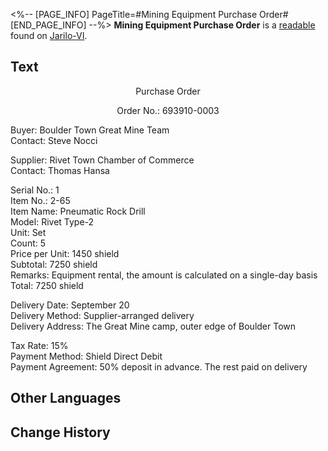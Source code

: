 <%-- [PAGE_INFO]
PageTitle=#Mining Equipment Purchase Order#
[END_PAGE_INFO] --%>
{{Readable Infobox
|id           = 087
|partIds      = 190211
|title        = 
|image        = Item Jarilo-VI Readable.png
|world        = Jarilo-VI
|parts        = 1
|author       = <!--to be added-->
|description  = A transaction certificate left at the former site of the Rivet Town Chamber of Commerce, serving as a reminder of the town's prosperous past.
|part1        = Mining Equipment Purchase Order
|source1      = {{cx|Source missing}}
|characters   = 
|factions     = 
}}
'''Mining Equipment Purchase Order''' is a [[readable]] found on [[Jarilo-VI]].
<!--
==Location==
{{Map Embed|<map name>|<marker id>}}
-->
==Text==
<div align="center">Purchase Order

Order No.: 693910-0003 </div>

Buyer: Boulder Town Great Mine Team<br />
Contact: Steve Nocci

Supplier: Rivet Town Chamber of Commerce<br />
Contact: Thomas Hansa

Serial No.: 1<br />
Item No.: 2-65<br />
Item Name: Pneumatic Rock Drill<br />
Model: Rivet Type-2<br />
Unit: Set<br />
Count: 5<br />
Price per Unit: 1450 shield<br />
Subtotal: 7250 shield<br />
Remarks: Equipment rental, the amount is calculated on a single-day basis<br />
Total: 7250 shield

Delivery Date: September 20<br />
Delivery Method: Supplier-arranged delivery<br />
Delivery Address: The Great Mine camp, outer edge of Boulder Town

Tax Rate: 15%<br />
Payment Method: Shield Direct Debit<br />
Payment Agreement: 50% deposit in advance. The rest paid on delivery

<!--
==Trivia==
* 
-->
==Other Languages==
{{Other Languages
|en   = Mining Equipment Purchase Order
|zhs  = 矿业机械采购单据
|zht  = 礦業機械採購單據
|ja   = 鉱業機械発注書
|ko   = 광업 로봇 구매 영수증
|es   = Recibo de compra de maquinaria de minería
|fr   = Bon de commande d'équipement minier
|ru   = Квитанция о закупке горнодобывающего оборудования
|th   = ใบเสร็จสั่งซื้ออุปกรณ์เหมืองแร่
|vi   = Danh Sách Mua Hàng Máy Móc Khai Khoáng
|de   = Bestellung von Bergbauausrüstung
|id   = Faktur Pembelian Alat Pertambangan
|pt   = Pedido de Compra de Equipamentos de Mineração
}}

==Change History==
{{Change History|1.0}}